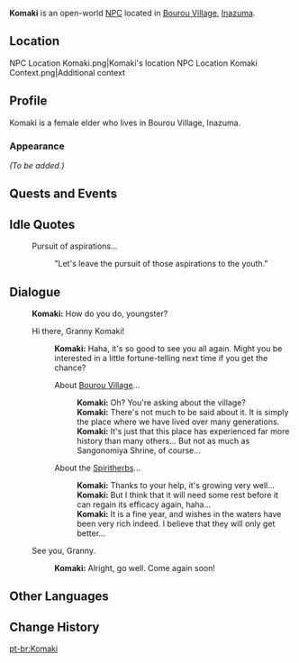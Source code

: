 {{Meta
<!-- REMOVE THIS TEMPLATE AFTER ADDING MISSING INFO -->
|missing_NPC_profile  = yes
}}
{{Character Infobox
|type             = Open-World NPC
|image            = NPC Komaki.png
|realname         = 
|region           = Inazuma
|location         = Inazuma
|affiliation      = Bourou Village
|title            = Bourou Village Elder
|voiceEN          = 
|voiceCN          = 
|voiceJP          = 
}}
'''Komaki''' is an open-world [[NPC]] located in [[Bourou Village]], [[Inazuma]].

==Location==
<gallery>
NPC Location Komaki.png|Komaki's location
NPC Location Komaki Context.png|Additional context
</gallery>

==Profile==
<!-- detailed story/lore information goes here -->
Komaki is a female elder who lives in Bourou Village, Inazuma.

===Appearance===
''(To be added.)''

==Quests and Events==
{{Quests and Events}}

==Idle Quotes==
{{Dialogue Start}}
: {{DIcon|Idle}} Pursuit of aspirations...
:: {{A|VO Komaki 01.ogg}} "Let's leave the pursuit of those aspirations to the youth."
{{Dialogue End}}

==Dialogue==
{{Dialogue Start}}
:'''Komaki:''' How do you do, youngster?
:{{DIcon}} Hi there, Granny Komaki!
::'''Komaki:''' Haha, it's so good to see you all again. Might you be interested in a little fortune-telling next time if you get the chance?
::{{DIcon}} About [[Bourou Village]]...
:::'''Komaki:''' Oh? You're asking about the village?
:::'''Komaki:''' There's not much to be said about it. It is simply the place where we have lived over many generations.
:::'''Komaki:''' It's just that this place has experienced far more history than many others... But not as much as Sangonomiya Shrine, of course...
::{{DIcon}} About the [[Spiritherb]]s...
:::'''Komaki:''' Thanks to your help, it's growing very well...
:::'''Komaki:''' But I think that it will need some rest before it can regain its efficacy again, haha...
:::'''Komaki:''' It is a fine year, and wishes in the waters have been very rich indeed. I believe that they will only get better...
:{{DIcon}} See you, Granny.
::'''Komaki:''' Alright, go well. Come again soon!
{{Dialogue End}}
<!--==Trivia==-->
==Other Languages==
{{Other Languages
|default_hidden = 1
|en      = Komaki
|zhs     = 小卷
|zhs_rm  = Xiǎojuǎn
|zht     = 小卷
|zht_rm  = Xiǎojuǎn
|ja      = 小巻
|ja_rm   = Komaki
|ko      = 코마키
|es      = Komaki
|fr      = Komaki
|ru      = Комаки
|th      = Komaki
|vi      = Komaki
|de      = Komaki
|id      = Komaki
|pt      = Komaki
|tr      = Komaki
|it      = Komaki
}}

==Change History==
{{Change History|2.1}}
<!--
==References==
{{Reflist}}-->

[[pt-br:Komaki]]